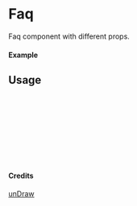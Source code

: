 
<Meta of={Faq} title="unDraw/Faq" />

# Faq

Faq component with different props.

#### Example

<Canvas of={Faq.Primary} />

## Usage

```ts
import { Faq } from "yadl-ui";

const Example = () => {
  return (
      <Faq />
  );
};

export default Example;
```

#### Credits
[unDraw](https://undraw.co/illustrations)
